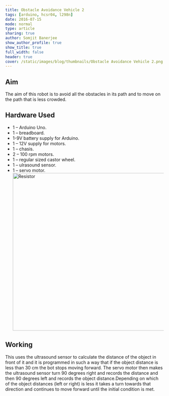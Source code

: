 ```yaml
---
title: Obstacle Avoidance Vehicle 2
tags: [arduino, hcsr04, l298n]
date: 2016-07-15
mode: normal
type: article
sharing: true
author: Somjit Banerjee
show_author_profile: true
show_title: true
full_width: false
header: true
cover: /static/images/blog/thumbnails/Obstacle Avoidance Vehicle 2.png
---
```


## Aim

The aim of this robot is to avoid all the obstacles in its path and to move on the path that is less crowded.

## Hardware Used

- 1 – Arduino Uno.
- 1 – breadboard.
- 1-9V battery supply for Arduino.
- 1 – 12V supply for motors.
- 1 – chasis.
- 2 – 100 rpm motors.
- 1 – regular sized castor wheel.
- 1 – ulrasound sensor.
- 1 – servo motor.
  <Image
    src="/static/images/blog/thumbnails/Obstacle Avoidance Vehicle 2.png"
    alt="Resistor"
    width="500"
    height="500"
  />

## Working

This uses the ultrasound sensor to calculate the distance of the object in front of it and it is programmed in such a way that if the object distance is less than 30 cm the bot stops moving forward. The servo motor then makes the ultrasound sensor turn 90 degrees right and records the distance and then 90 degrees left and records the object distance.Depending on which of the object distances (left or right) is less it takes a turn towards that direction and continues to move forward until the initial condition is met.

<EmbedItem url="https://www.youtube.com/embed/nEKwp_5kVLY" />
